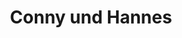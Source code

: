 ---
title: Conny und Hannes
image: /images/hochzeitsblog/shooting/conny-hannes.jpg
width: 2000
height: 1333
category: Shooting
couple_category: 
weight: 1040
---